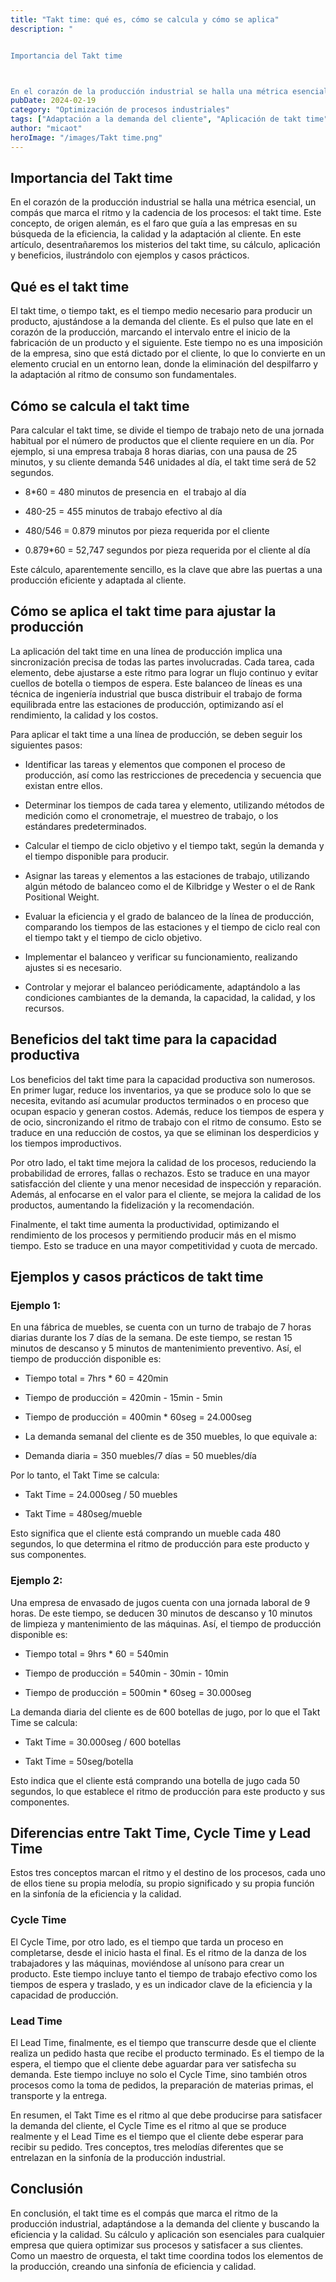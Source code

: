 ```yaml
---
title: "Takt time: qué es, cómo se calcula y cómo se aplica"
description: "


Importancia del Takt time



En el corazón de la producción industrial se halla una métrica esencial, un compás que marca el ritmo y la cadencia de..."
pubDate: 2024-02-19
category: "Optimización de procesos industriales"
tags: ["Adaptación a la demanda del cliente", "Aplicación de takt time", "Aumento de la productividad", "balanceo de líneas", "Cálculo de takt time", "Cálculo takt time", "calidad", "Ciclo time", "Cuellos de botella", "Cycle Time", "Cycle Time y Lead Time", "demanda del cliente", "Diferencias entre Takt Time", "eficiencia", "Eficiencia en la producción", "Eficiencia productiva", "Ejemplo takt time", "Ejemplos y casos prácticos de takt time.", "Eliminación de desperdicios", "Ingeniería industrial", "Lead Time", "Lean manufacturing", "mejora continua.", "Mejora de la calidad de los procesos", "Optimización de procesos", "Producción ajustada", "producción industrial", "Reducción de inventarios", "Reducción de tiempos de espera", "Ritmo de producción", "Satisfacción del cliente", "Takt time", "Takt time vs Cycle Time", "Takt time vs Lead Time", "Tiempo ciclo", "Tiempos de espera"]
author: "micaot"
heroImage: "/images/Takt time.png"
---
```


## Importancia del Takt time

En el corazón de la producción industrial se halla una métrica esencial, un compás que marca el ritmo y la cadencia de los procesos: el takt time. Este concepto, de origen alemán, es el faro que guía a las empresas en su búsqueda de la eficiencia, la calidad y la adaptación al cliente. En este artículo, desentrañaremos los misterios del takt time, su cálculo, aplicación y beneficios, ilustrándolo con ejemplos y casos prácticos.

## Qué es el takt time

El takt time, o tiempo takt, es el tiempo medio necesario para producir un producto, ajustándose a la demanda del cliente. Es el pulso que late en el corazón de la producción, marcando el intervalo entre el inicio de la fabricación de un producto y el siguiente. Este tiempo no es una imposición de la empresa, sino que está dictado por el cliente, lo que lo convierte en un elemento crucial en un entorno lean, donde la eliminación del despilfarro y la adaptación al ritmo de consumo son fundamentales.

## Cómo se calcula el takt time

Para calcular el takt time, se divide el tiempo de trabajo neto de una jornada habitual por el número de productos que el cliente requiere en un día. Por ejemplo, si una empresa trabaja 8 horas diarias, con una pausa de 25 minutos, y su cliente demanda 546 unidades al día, el takt time será de 52 segundos.

- 8*60 = 480 minutos de presencia en  el trabajo al día

- 480-25 = 455 minutos de trabajo efectivo al día

- 480/546 = 0.879 minutos por pieza requerida por el cliente

- 0.879*60 = 52,747 segundos por pieza requerida por el cliente al día

Este cálculo, aparentemente sencillo, es la clave que abre las puertas a una producción eficiente y adaptada al cliente.

## Cómo se aplica el takt time para ajustar la producción

La aplicación del takt time en una línea de producción implica una sincronización precisa de todas las partes involucradas. Cada tarea, cada elemento, debe ajustarse a este ritmo para lograr un flujo continuo y evitar cuellos de botella o tiempos de espera. Este balanceo de líneas es una técnica de ingeniería industrial que busca distribuir el trabajo de forma equilibrada entre las estaciones de producción, optimizando así el rendimiento, la calidad y los costos.

Para aplicar el takt time a una línea de producción, se deben seguir los siguientes pasos:

- Identificar las tareas y elementos que componen el proceso de producción, así como las restricciones de precedencia y secuencia que existan entre ellos.

- Determinar los tiempos de cada tarea y elemento, utilizando métodos de medición como el cronometraje, el muestreo de trabajo, o los estándares predeterminados.

- Calcular el tiempo de ciclo objetivo y el tiempo takt, según la demanda y el tiempo disponible para producir.

- Asignar las tareas y elementos a las estaciones de trabajo, utilizando algún método de balanceo como el de Kilbridge y Wester o el de Rank Positional Weight.

- Evaluar la eficiencia y el grado de balanceo de la línea de producción, comparando los tiempos de las estaciones y el tiempo de ciclo real con el tiempo takt y el tiempo de ciclo objetivo.

- Implementar el balanceo y verificar su funcionamiento, realizando ajustes si es necesario.

- Controlar y mejorar el balanceo periódicamente, adaptándolo a las condiciones cambiantes de la demanda, la capacidad, la calidad, y los recursos.

## Beneficios del takt time para la capacidad productiva

Los beneficios del takt time para la capacidad productiva son numerosos. En primer lugar, reduce los inventarios, ya que se produce solo lo que se necesita, evitando así acumular productos terminados o en proceso que ocupan espacio y generan costos. Además, reduce los tiempos de espera y de ocio, sincronizando el ritmo de trabajo con el ritmo de consumo. Esto se traduce en una reducción de costos, ya que se eliminan los desperdicios y los tiempos improductivos.

Por otro lado, el takt time mejora la calidad de los procesos, reduciendo la probabilidad de errores, fallas o rechazos. Esto se traduce en una mayor satisfacción del cliente y una menor necesidad de inspección y reparación. Además, al enfocarse en el valor para el cliente, se mejora la calidad de los productos, aumentando la fidelización y la recomendación.

Finalmente, el takt time aumenta la productividad, optimizando el rendimiento de los procesos y permitiendo producir más en el mismo tiempo. Esto se traduce en una mayor competitividad y cuota de mercado.

## Ejemplos y casos prácticos de takt time

### Ejemplo 1:

En una fábrica de muebles, se cuenta con un turno de trabajo de 7 horas diarias durante los 7 días de la semana. De este tiempo, se restan 15 minutos de descanso y 5 minutos de mantenimiento preventivo. Así, el tiempo de producción disponible es:

- Tiempo total = 7hrs * 60 = 420min

- Tiempo de producción = 420min - 15min - 5min

- Tiempo de producción = 400min * 60seg = 24.000seg

- La demanda semanal del cliente es de 350 muebles, lo que equivale a:

- Demanda diaria = 350 muebles/7 días = 50 muebles/día

Por lo tanto, el Takt Time se calcula:

- Takt Time = 24.000seg / 50 muebles

- Takt Time = 480seg/mueble

Esto significa que el cliente está comprando un mueble cada 480 segundos, lo que determina el ritmo de producción para este producto y sus componentes.

### Ejemplo 2:

Una empresa de envasado de jugos cuenta con una jornada laboral de 9 horas. De este tiempo, se deducen 30 minutos de descanso y 10 minutos de limpieza y mantenimiento de las máquinas. Así, el tiempo de producción disponible es:

- Tiempo total = 9hrs * 60 = 540min

- Tiempo de producción = 540min - 30min - 10min

- Tiempo de producción = 500min * 60seg = 30.000seg

La demanda diaria del cliente es de 600 botellas de jugo, por lo que el Takt Time se calcula:

- Takt Time = 30.000seg / 600 botellas

- Takt Time = 50seg/botella

Esto indica que el cliente está comprando una botella de jugo cada 50 segundos, lo que establece el ritmo de producción para este producto y sus componentes.

## Diferencias entre Takt Time, Cycle Time y Lead Time

Estos tres conceptos marcan el ritmo y el destino de los procesos, cada uno de ellos tiene su propia melodía, su propio significado y su propia función en la sinfonía de la eficiencia y la calidad.

### Cycle Time

El Cycle Time, por otro lado, es el tiempo que tarda un proceso en completarse, desde el inicio hasta el final. Es el ritmo de la danza de los trabajadores y las máquinas, moviéndose al unísono para crear un producto. Este tiempo incluye tanto el tiempo de trabajo efectivo como los tiempos de espera y traslado, y es un indicador clave de la eficiencia y la capacidad de producción.

### Lead Time

El Lead Time, finalmente, es el tiempo que transcurre desde que el cliente realiza un pedido hasta que recibe el producto terminado. Es el tiempo de la espera, el tiempo que el cliente debe aguardar para ver satisfecha su demanda. Este tiempo incluye no solo el Cycle Time, sino también otros procesos como la toma de pedidos, la preparación de materias primas, el transporte y la entrega.

En resumen, el Takt Time es el ritmo al que debe producirse para satisfacer la demanda del cliente, el Cycle Time es el ritmo al que se produce realmente y el Lead Time es el tiempo que el cliente debe esperar para recibir su pedido. Tres conceptos, tres melodías diferentes que se entrelazan en la sinfonía de la producción industrial.

## Conclusión

En conclusión, el takt time es el compás que marca el ritmo de la producción industrial, adaptándose a la demanda del cliente y buscando la eficiencia y la calidad. Su cálculo y aplicación son esenciales para cualquier empresa que quiera optimizar sus procesos y satisfacer a sus clientes. Como un maestro de orquesta, el takt time coordina todos los elementos de la producción, creando una sinfonía de eficiencia y calidad.